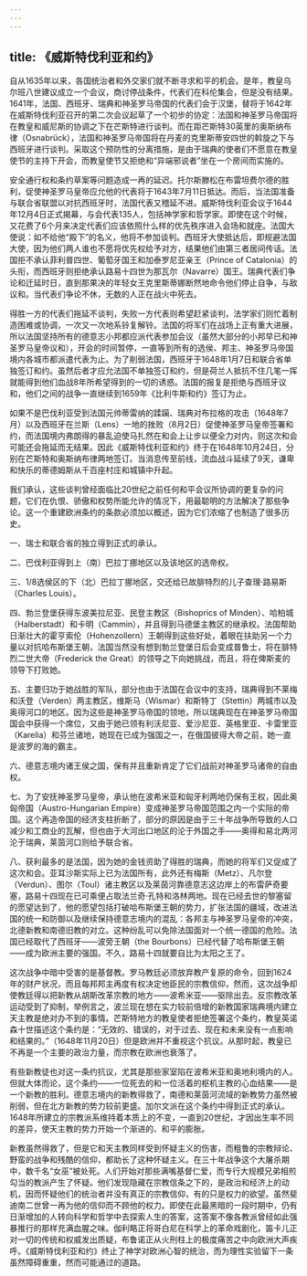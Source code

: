 ```yaml
---
---
---
```

title: 《威斯特伐利亚和约》
---




自从1635年以来，各国统治者和外交家们就不断寻求和平的机会。是年，教皇乌尔班八世建议成立一个会议，商讨停战条件，代表们在科伦集会，但是没有结果。1641年，法国、西班牙、瑞典和神圣罗马帝国的代表们会于汉堡，替将于1642年在威斯特伐利亚召开的第二次会议起草了一个初步的协定：法国和神圣罗马帝国将在教皇和威尼斯的协调之下在芒斯特进行谈判。而在距芒斯特30英里的奥斯纳布律（Osnabrück），法国和神圣罗马帝国将在丹麦的克里斯蒂安四世的斡旋之下与西班牙进行谈判。采取这个预防性的分离措施，是由于瑞典的使者们不愿意在教皇使节的主持下开会，而教皇使节又拒绝和“异端邪说者”坐在一个房间而实施的。

安全通行权和条约草案等问题造成一再的延迟。托尔斯滕松在布雷坦费尔德的胜利，促使神圣罗马皇帝应允他的代表将于1643年7月11日抵达。而后，当法国准备与联合省联盟以对抗西班牙时，法国代表又稽延不进。威斯特伐利亚会议于1644年12月4日正式揭幕，与会代表135人，包括神学家和哲学家。即使在这个时候，又花费了6个月来决定代表们应该依照什么样的优先秩序进入会场和就座。法国大使说：如不给他“殿下”的名义，他将不参加谈判。西班牙大使抵达后，即规避法国大使，因为他们两人谁也不愿将优先权给予对方，结果他们由第三者居间传话。法国拒不承认菲利普四世、葡萄牙国王和加泰罗尼亚亲王（Prince of Catalonia）的头衔，而西班牙则拒绝承认路易十四世为那瓦尔（Navarre）国王。瑞典代表们争论和迁延时日，直到那果决的年轻女王克里斯蒂娜断然地命令他们停止自争，与敌议和。当代表们争论不休，无数的人正在战火中死去。

得胜一方的代表们拖延不谈判，失败一方代表则希望赶紧谈判，法学家们则忙着制造困难或协调，一次又一次地系铃复解铃。法国的将军们在战场上正有重大进展，所以法国坚持所有的德意志小邦都应派代表参加会议（虽然大部分的小邦早已和神圣罗马皇帝议和），开会的时间暂停，一直等到所有的选侯、邦主、神圣罗马帝国境内各城市都派遣代表为止。为了削弱法国，西班牙于1648年1月7日和联合省单独签订和约。虽然后者才应允法国不单独签订和约，但是荷兰人抵抗不住几笔一挥就能得到他们血战8年所希望得到的一切的诱惑。法国的报复是拒绝与西班牙议和，他们之间的战争一直继续到1659年《比利牛斯和约》签订为止。

如果不是巴伐利亚受到法国元帅蒂雷纳的蹂躏、瑞典对布拉格的攻击（1648年7月）以及西班牙在兰斯（Lens）一地的挫败（8月2日）促使神圣罗马皇帝签署和约，而法国境内弗朗得的暴乱迫使马扎然在和会上让步以便全力对内，则这次和会可能还会拖延而无结果。因此《威斯特伐利亚和约》终于在1648年10月24日，分别在芒斯特和奥斯纳布律两地签订。当消息传至前线，流血战斗延续了9天，谦卑和快乐的蒂德姆斯从千百座村庄和城镇中升起。

我们承认，这些谈判曾经面临比20世纪之前任何和平会议所协调的更复杂的问题，它们在仇恨、骄傲和权势所能允许的情况下，用最聪明的方法解决了那些争论。这一个重建欧洲条约的条款必须加以概述，因为它们浓缩了也制造了很多历史。

一、瑞士和联合省的独立得到正式的承认。

二、巴伐利亚得到上（南）巴拉丁挪地区以及该地区的选帝权。

三、1/8选侯区的下（北）巴拉丁挪地区，交还给已故腓特烈的儿子查理·路易斯（Charles Louis）。

四、勃兰登堡获得东波美拉尼亚、民登主教区（Bishoprics of Minden）、哈柏城（Halberstadt）和卡明（Cammin），并且得到马德堡主教区的继承权。法国帮助日渐壮大的霍亨索伦（Hohenzollern）王朝得到这些好处，着眼在扶助另一个力量以对抗哈布斯堡王朝，法国当然没有想到勃兰登堡日后会变成普鲁士，将在腓特烈二世大帝（Frederick the Great）的领导之下向她挑战，而且，将在俾斯麦的领导下打败她。

五、主要归功于她战胜的军队，部分也由于法国在会议中的支持，瑞典得到不莱梅和沃登（Verden）两主教区，维斯马（Wismar）和斯特丁（Stettin）两城市以及奥得河口的地区。因为这些是神圣罗马帝国的领地，所以瑞典现在在神圣罗马帝国国会中获得一个席位，又由于她已领有利沃尼亚、爱沙尼亚、英格里亚、卡雷里亚（Karelia）和芬兰诸地，她现在已成为强国之一，在俄国彼得大帝之前，她一直是波罗的海的霸主。

六、德意志境内诸王侯之国，保有并且重新肯定了它们战前对神圣罗马诸帝的自由权。

七、为了安抚神圣罗马皇帝，承认他在波希米亚和匈牙利两地仍保有王权，因此奥匈帝国（Austro-Hungarian Empire）变成神圣罗马帝国范围之内一个实际的帝国。这个再造帝国的经济支柱折断了，部分的原因是由于三十年战争所导致的人口减少和工商业的瓦解，但也由于大河出口地区的沦于外国之手——奥得和易北两河沦于瑞典，莱茵河口则给予联合省。

八、获利最多的是法国，因为她的金钱资助了得胜的瑞典，而她的将军们又促成了这次和会。亚耳沙斯实际上已为法国所有，此外还有梅斯（Metz）、凡尔登（Verdun）、图尔（Toul）诸主教区以及莱茵河靠德意志这边岸上的布雷萨奇要塞，路易十四现在已可乘便占取法兰奇·孔特和洛林两地。现在已经去世的黎塞留的愿望达到了，他的愿望包括打破哈布斯堡王朝的势力，扩张法国的疆域，改进法国的统一和防御以及继续保持德意志境内的混乱：各邦主与神圣罗马皇帝的冲突，北德新教和南德旧教的对立。这种纷乱可以免除法国面对一个统一德国的危险。法国已经取代了西班牙——波旁王朝（the Bourbons）已经代替了哈布斯堡王朝——成为欧洲主要的强国。不久，路易十四就要自比为太阳之王了。



这次战争中暗中受害的是基督教。罗马教廷必须放弃教产复原的命令，回到1624年的财产状况，而且每邦邦主再度有权决定他臣民的宗教信仰，然而，这次战争却使教廷得以把新教从胡斯改革宗教的地方——波希米亚——驱除出去。反宗教改革运动受到了抑制，举例言之，波兰现在想在实力较前倍增的新教国家瑞典境内建立天主教是绝对办不到的事情。芒斯特地方的教皇使者拒绝签署这个条约，教皇英诺森十世描述这个条约是：“无效的、错误的，对于过去、现在和未来没有一点影响和结果的。”（1648年11月20日）但是欧洲并不重视这个抗议。从那时起，教皇已不再是一个主要的政治力量，而宗教在欧洲也衰落了。

有些新教徒也对这一条约抗议，尤其是那些家室陷在波希米亚和奥地利境内的人。但就大体而论，这个条约——一位死去的和一位活着的枢机主教的心血结果——是一个新教的胜利。德意志境内的新教得救了，南德和莱茵河流域的新教势力虽然被削弱，但在北方新教的势力较前更盛。加尔文派在这个条约中得到正式的承认。1648年所建立的宗教派系维持着本质上的不变，一直到20世纪，才因出生率不同的差异，使天主教的势力开始一个渐进的、和平的膨胀。

新教虽然得救了，但是它和天主教同样受到怀疑主义的伤害，而粗鲁的宗教辩论、野蛮的战争和残酷的信仰，都助长了这种怀疑主义。在三十年战争这个大屠杀期中，数千名“女巫”被处死。人们开始对那些满嘴基督仁爱，而专行大规模兄弟相煎勾当的教派产生了怀疑。他们发现隐藏在宗教信条之下的，是政治和经济上的动机，因而怀疑他们的统治者并没有真正的宗教信仰，有的只是权力的欲望。虽然斐迪南二世曾一再为他的信仰而不顾他的权力。即使在此最黑暗的一段时期中，仍有日渐增加的人转向科学和哲学中去探索人生的答案，这答案不像各教派曾经如此强暴推行的那样充满血腥之味。伽利略正将哥白尼在科学上的革命戏剧化，笛卡儿正对一切的传统和权威发出质疑，布鲁诺正从火刑柱上的极度痛苦之中向欧洲大声疾呼。《威斯特伐利亚和约》终止了神学对欧洲心智的统治，而为理性实验留下一条虽然障碍重重，然而可能通过的道路。